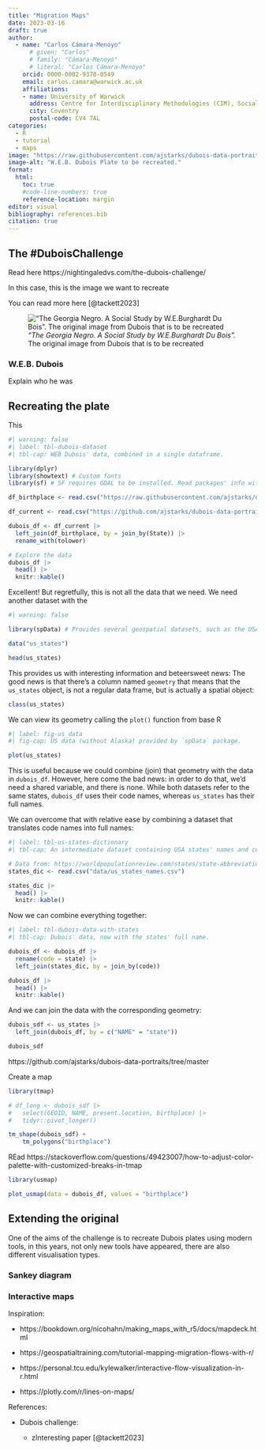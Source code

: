 ```yaml
---
title: "Migration Maps"
date: 2023-03-16
draft: true
author:  
  - name: "Carlos Cámara-Menoyo"
      # given: "Carlos"
      # family: "Cámara-Menoyo"
      # literal: "Carlos Cámara-Menoyo"
    orcid: 0000-0002-9378-0549
    email: carlos.camara@warwick.ac.uk
    affiliations:
    - name: University of Warwick
      address: Centre for Interdisciplinary Methodologies (CIM), Social Sciences Building
      city: Coventry
      postal-code: CV4 7AL
categories:
  - R
  - tutorial
  - maps
image: "https://raw.githubusercontent.com/ajstarks/dubois-data-portraits/master/challenge/challenge09/original-plate-08.jpg"
image-alt: "W.E.B. Dubois Plate to be recreated."
format:
  html:
    toc: true
    #code-line-numbers: true
    reference-location: margin
editor: visual
bibliography: references.bib
citation: true
---
```


## The #DuboisChallenge

Read here https://nightingaledvs.com/the-dubois-challenge/

In this case, this is the image we want to recreate

You can read more here [@tackett2023]

![*"The Georgia Negro. A Social Study by W.E.Burghardt Du Bois".* The original image from Dubois that is to be recreated](https://raw.githubusercontent.com/ajstarks/dubois-data-portraits/master/challenge/challenge09/original-plate-08.jpg){#fig-original}

### W.E.B. Dubois

Explain who he was

## Recreating the plate

This

```r
#| warning: false
#| label: tbl-dubois-dataset
#| tbl-cap: WEB Dubois' data, combined in a single dataframe.

library(dplyr)
library(showtext) # Custom fonts
library(sf) # SF requires GDAL to be installed. Read packages' info with instructions.

df_birthplace <- read.csv("https://raw.githubusercontent.com/ajstarks/dubois-data-portraits/master/plate08/birthplace.csv")

df_current <- read.csv("https://github.com/ajstarks/dubois-data-portraits/raw/master/plate08/present.csv")

dubois_df <- df_current |> 
  left_join(df_birthplace, by = join_by(State)) |> 
  rename_with(tolower)

# Explore the data
dubois_df |> 
  head() |> 
  knitr::kable()
```

Excellent! But regretfully, this is not all the data that we need. We need another dataset with the

```r
#| warning: false

library(spData) # Provides several geospatial datasets, such as the USA.

data("us_states")

head(us_states)
```

This provides us with interesting information and beteersweet news: The good news is that there's a column named `geometry` that means that the `us_states` object, is not a regular data frame, but is actually a spatial object:

```r
class(us_states)
```

We can view its geometry calling the `plot()` function from base R

```r
#| label: fig-us_data
#| fig-cap: US data (without Alaska) provided by `spData` package.

plot(us_states)

```

This is useful because we could combine (join) that geometry with the data in `dubois_df`. However, here come the bad news: in order to do that, we'd need a shared variable, and there is none. While both datasets refer to the same states, `dubois_df` uses their code names, whereas `us_states` has their full names.

We can overcome that with relative ease by combining a dataset that translates code names into full names:

```r
#| label: tbl-us-states-dictionary
#| tbl-cap: An intermediate dataset containing USA states' names and codes.

# Data from: https://worldpopulationreview.com/states/state-abbreviations
states_dic <- read.csv("data/us_states_names.csv")

states_dic |> 
  head() |> 
  knitr::kable()
```

Now we can combine everything together:

```r
#| label: tbl-dubois-data-with-states
#| tbl-cap: Dubois' data, now with the states' full name.

dubois_df <- dubois_df |> 
  rename(code = state) |> 
  left_join(states_dic, by = join_by(code))

dubois_df |> 
  head() |> 
  knitr::kable()
```

And we can join the data with the corresponding geometry:

```r

dubois_sdf <- us_states |> 
  left_join(dubois_df, by = c("NAME" = "state"))

dubois_sdf
```

https://github.com/ajstarks/dubois-data-portraits/tree/master

Create a map

```r
library(tmap)

# df_long <- dubois_sdf |> 
#   select(GEOID, NAME, present.location, birthplace) |> 
#   tidyr::pivot_longer()

tm_shape(dubois_sdf) +
    tm_polygons("birthplace")

```

REad https://stackoverflow.com/questions/49423007/how-to-adjust-color-palette-with-customized-breaks-in-tmap

```r

library(usmap)

plot_usmap(data = dubois_df, values = "birthplace")

```

## Extending the original

One of the aims of the challenge is to recreate Dubois plates using modern tools, in this years, not only new tools have appeared, there are also different visualisation types.

### Sankey diagram

### Interactive maps

Inspiration:

-   https://bookdown.org/nicohahn/making_maps_with_r5/docs/mapdeck.html

-   https://geospatialtraining.com/tutorial-mapping-migration-flows-with-r/

-   https://personal.tcu.edu/kylewalker/interactive-flow-visualization-in-r.html

-   https://plotly.com/r/lines-on-maps/

References:

-   Dubois challenge:

    -   zInteresting paper [@tackett2023]

